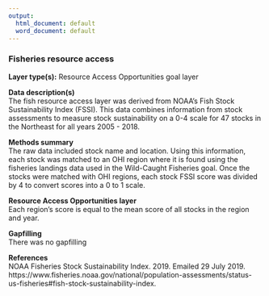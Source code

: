 ```yaml
---
output:
  html_document: default
  word_document: default
---
```

### Fisheries resource access

**Layer type(s):** Resource Access Opportunities goal layer  

**Data description(s)**    
The fish resource access layer was derived from NOAA’s Fish Stock Sustainability Index (FSSI). This data combines information from stock assessments to measure stock sustainability on a 0-4 scale for 47 stocks in the Northeast for all years 2005 - 2018.

**Methods summary**  
The raw data included stock name and location. Using this information, each stock was matched to an OHI region where it is found using the fisheries landings data used in the Wild-Caught Fisheries goal. Once the stocks were matched with OHI regions, each stock FSSI score was divided by 4 to convert scores into a 0 to 1 scale.

**Resource Access Opportunities layer**    
Each region's score is equal to the mean score of all stocks in the region and year.

**Gapfilling**   
There was no gapfilling

**References**  
NOAA Fisheries Stock Sustainability Index. 2019. Emailed 29 July 2019. https://www.fisheries.noaa.gov/national/population-assessments/status-us-fisheries#fish-stock-sustainability-index.
